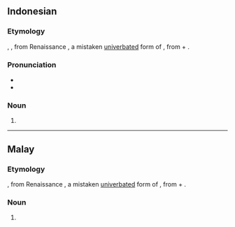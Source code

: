{{also|ènsiklopèdia}}
==Indonesian==

===Etymology===
{{der|id|ms|ensiklopedia}}, {{lbor|id|NL.|encyclopaedia|t=general education|nocap=1}}, from Renaissance {{der|id|grc|ἐγκυκλοπαιδεία|t=education in the circle of arts and sciences}}, a mistaken [[univerbation|univerbated]] form of {{der|id|grc-koi|ἐγκύκλιος παιδείᾱ|t=education in the circle of arts and sciences}}, from {{m|grc|ἐγκύκλιος|t=circular}} + {{m|grc|παιδείᾱ|t=child-rearing, education}}.

===Pronunciation===
* {{IPA|id|[ensɪkloˈpedia̯]}}
* {{hyphenation|id|én|sik|lo|pé|dia}}

===Noun===
{{id-noun}}

# {{l|en|encyclopedia}}

----

==Malay==

===Etymology===
{{lbor|ms|NL.|encyclopaedia|t=general education}}, from Renaissance {{der|ms|grc|ἐγκυκλοπαιδεία|t=education in the circle of arts and sciences}}, a mistaken [[univerbation|univerbated]] form of {{der|ms|grc-koi|ἐγκύκλιος παιδείᾱ|t=education in the circle of arts and sciences}}, from {{m|grc|ἐγκύκλιος|t=circular}} + {{m|grc|παιδείᾱ|t=child-rearing, education}}.

===Noun===
{{ms-noun|j=اينسيکلوڤيديا}}

# {{l|en|encyclopedia}}
#: {{syn|ms|jagat katan}}